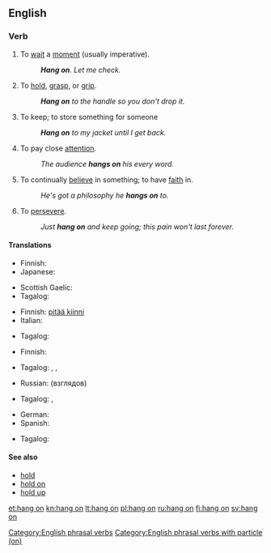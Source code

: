 ==English==

===Verb===
{{en-verb|head=[[hang]] [[on]]|hangs on|hanging on|hung on}}

# {{idiomatic}} To [[wait]] a [[moment]] (usually imperative).
#: '''''Hang on'''. Let me check.''
# To [[hold]], [[grasp]], or [[grip]].
#: '''''Hang on''' to the handle so you don't drop it.''
# {{idiomatic}} To keep; to store something for someone
#: '''''Hang on''' to my jacket until I get back.''
# {{idiomatic}} To pay close [[attention]].
#: ''The audience '''hangs on''' his every word.''
# {{idiomatic}} To continually [[believe]] in something; to have [[faith]] in.
#: ''He's got a philosophy he '''hangs on''' to.''
# {{idiomatic}} To [[persevere]].
#: ''Just '''hang on''' and keep going; this pain won't last forever.''

====Translations====
{{trans-top|wait a minute}}
* Finnish: {{t+|fi|odottaa}}
* Japanese: {{t-|ja|どっこい|tr=dokkoi}}
{{trans-mid}}
* Scottish Gaelic: {{t-|gd|dad ort}}
* Tagalog: {{t+|tl|sandali}}
{{trans-bottom}}

{{trans-top|to hold, grasp, or grip}}
* Finnish: [[pitää kiinni]]
* Italian: {{t+|it|afferrare}}
{{trans-mid}}
* Tagalog: {{t-|tl|hawak}}
{{trans-bottom}}

{{trans-top|to keep; to store something for someone}}
* Finnish: {{t+|fi|säilyttää}}
{{trans-mid}}
* Tagalog: {{t-|tl|pahawak}}, {{t-|tl|pabantay}}, {{t-|tl|patago}}
{{trans-bottom}}

{{trans-top|continually believe in something}}
* Russian: {{t+|ru|придерживаться}} (взглядов)
{{trans-mid}}
* Tagalog: {{t-|tl|magtiwala}}, {{t-|tl|maniwala}}
{{trans-bottom}}

{{trans-top|persevere}}
* German: {{t+|de|durchhalten}}
* Spanish: {{t+|es|aguantar}}
{{trans-mid}}
* Tagalog: {{t-|tl|magpakatatag}}
{{trans-bottom}}

====See also====
* [[hold]]
* [[hold on]]
* [[hold up]]

[[Category:English phrasal verbs]]
[[Category:English phrasal verbs with particle (on)]]

[[et:hang on]]
[[kn:hang on]]
[[lt:hang on]]
[[pl:hang on]]
[[ru:hang on]]
[[fi:hang on]]
[[sv:hang on]]